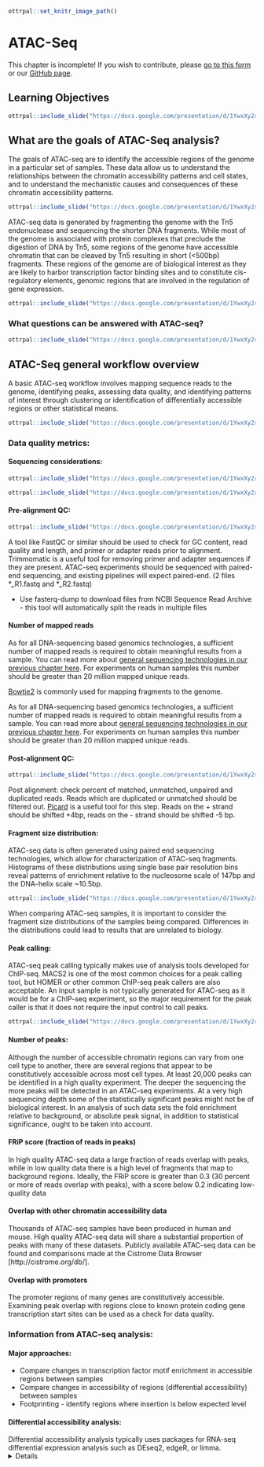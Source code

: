 
```r
ottrpal::set_knitr_image_path()
```

# ATAC-Seq

<div class = "warning">
This chapter is incomplete! If you wish to contribute, please [go to this form](https://forms.gle/dqYgmKH8XXE2ohwD9) or our [GitHub page](https://github.com/fhdsl/Choosing_Genomics_Tools).
</div>

## Learning Objectives

```r
ottrpal::include_slide("https://docs.google.com/presentation/d/1YwxXy2rnUgbx_7B7ENH9wpDX-j6JpJz6lGVzOkjo0qY/edit#slide=id.g12890ae15d7_0_66")
```

## What are the goals of ATAC-Seq analysis?

The goals of ATAC-seq are to identify the accessible regions of the genome in a particular set of samples. These data allow us to understand the relationships between the chromatin accessibility patterns and cell states, and to understand the mechanistic causes and consequences of these chromatin accessibility patterns.  

```r
ottrpal::include_slide("https://docs.google.com/presentation/d/1YwxXy2rnUgbx_7B7ENH9wpDX-j6JpJz6lGVzOkjo0qY/edit#slide=id.g14492c87338_0_23")
```

ATAC-seq data is generated by fragmenting the genome with the Tn5 endonuclease and sequencing the shorter DNA fragments. While most of the genome is associated with protein complexes that preclude the digestion of DNA by Tn5, some regions of the genome have accessible chromatin that can be cleaved by Tn5 resulting in short (<500bp) fragments. These regions of the genome are of biological interest as they are likely to harbor transcription factor binding sites and to constitute cis-regulatory elements, genomic regions that are involved in the regulation of gene expression.


```r
ottrpal::include_slide("https://docs.google.com/presentation/d/1YwxXy2rnUgbx_7B7ENH9wpDX-j6JpJz6lGVzOkjo0qY/edit#slide=id.g15b5d73942d_0_18")
```

### What questions can be answered with ATAC-seq?

```r
ottrpal::include_slide("https://docs.google.com/presentation/d/1YwxXy2rnUgbx_7B7ENH9wpDX-j6JpJz6lGVzOkjo0qY/edit#slide=id.g1567d947351_0_0")
```

## ATAC-Seq general workflow overview

A basic ATAC-seq workflow involves mapping sequence reads to the genome, identifying peaks, assessing data quality, and identifying patterns of interest through clustering or identification of differentially accessible regions or other statistical means.

```r
ottrpal::include_slide("https://docs.google.com/presentation/d/1YwxXy2rnUgbx_7B7ENH9wpDX-j6JpJz6lGVzOkjo0qY/edit#slide=id.g15b5d73942d_0_18")
```

### Data quality metrics:

<!---#### Pre-sequencing QC:-->

#### Sequencing considerations:

```r
ottrpal::include_slide("https://docs.google.com/presentation/d/1YwxXy2rnUgbx_7B7ENH9wpDX-j6JpJz6lGVzOkjo0qY/edit#slide=id.g1567d947351_0_57")
```

```r
ottrpal::include_slide("https://docs.google.com/presentation/d/1YwxXy2rnUgbx_7B7ENH9wpDX-j6JpJz6lGVzOkjo0qY/edit#slide=id.g1567d947351_0_63")
```

#### Pre-alignment QC:

```r
ottrpal::include_slide("https://docs.google.com/presentation/d/1YwxXy2rnUgbx_7B7ENH9wpDX-j6JpJz6lGVzOkjo0qY/edit#slide=id.g1567d947351_0_50")
```

A tool like FastQC or similar should be used to check for GC content, read quality and length, and primer or adapter reads prior to alignment. Trimmomatic is a useful tool for removing primer and adapter sequences if they are present. ATAC-seq experiments should be sequenced with paired-end sequencing, and existing pipelines will expect paired-end. (2 files *_R1.fastq and *_R2.fastq)

- Use fasterq-dump to download files from NCBI Sequence Read Archive - this tool will automatically split the reads in multiple files


#### Number of mapped reads

As for all DNA-sequencing based genomics technologies, a sufficient number of mapped reads is required to obtain meaningful results from a sample. You can read more about [general sequencing technologies in our previous chapter here](http://hutchdatascience.org/Choosing_Genomics_Tools/sequencing-data.html). For experiments on human samples this number should be greater than 20 million mapped unique reads.

[Bowtie2](https://bowtie-bio.sourceforge.net/index.shtml) is commonly used for mapping fragments to the genome.

As for all DNA-sequencing based genomics technologies, a sufficient number of mapped reads is required to obtain meaningful results from a sample. You can read more about [general sequencing technologies in our previous chapter here](http://hutchdatascience.org/Choosing_Genomics_Tools/sequencing-data.html). For experiments on human samples this number should be greater than 20 million mapped unique reads.

#### Post-alignment QC:

```r
ottrpal::include_slide("https://docs.google.com/presentation/d/1YwxXy2rnUgbx_7B7ENH9wpDX-j6JpJz6lGVzOkjo0qY/edit#slide=id.g1567d947351_0_50")
```

Post alignment: check percent of matched, unmatched, unpaired and duplicated reads. Reads which are duplicated or unmatched should be filtered out.
[Picard](https://broadinstitute.github.io/picard/) is a useful tool for this step.
Reads on the + strand should be shifted +4bp, reads on the - strand should be shifted -5 bp.

#### Fragment size distribution:

ATAC-seq data is often generated using paired end sequencing technologies, which allow for characterization of ATAC-seq fragments. Histograms of these distributions using single base pair resolution bins reveal patterns of enrichment relative to the nucleosome scale of 147bp and the DNA-helix scale ~10.5bp.

```r
ottrpal::include_slide("https://docs.google.com/presentation/d/1YwxXy2rnUgbx_7B7ENH9wpDX-j6JpJz6lGVzOkjo0qY/edit#slide=id.g1567d947351_0_43")
```

When comparing ATAC-seq samples, it is important to consider the fragment size distributions of the samples being compared. Differences in the distributions could lead to results that are unrelated to biology.


#### Peak calling:

ATAC-seq peak calling typically makes use of analysis tools developed for ChIP-seq. MACS2 is one of the most common choices for a peak calling tool, but HOMER or other common ChIP-seq peak callers are also acceptable.
An input sample is not typically generated for ATAC-seq as it would be for a ChIP-seq experiment, so the major requirement for the peak caller is that it does not require the input control to call peaks.

```r
ottrpal::include_slide("https://docs.google.com/presentation/d/1YwxXy2rnUgbx_7B7ENH9wpDX-j6JpJz6lGVzOkjo0qY/edit#slide=id.g15b5d73942d_0_26")
```

#### Number of peaks:

Although the number of accessible chromatin regions can vary from one cell type to another, there are several regions that appear to be constitutively accessible across most cell types. At least 20,000 peaks can be identified in a high quality experiment.  The deeper the sequencing the more peaks will be detected in an ATAC-seq experiments. At a very high sequencing depth some of the statistically significant peaks might not be of biological interest. In an analysis of such data sets the fold enrichment relative to background, or absolute peak signal, in addition to statistical significance, ought to be taken into account.

#### FRiP score (fraction of reads in peaks)

In high quality ATAC-seq data a large fraction of reads overlap with peaks, while in low quality data there is a high level of fragments that map to background regions. Ideally, the FRiP score is greater than 0.3 (30 percent or more of reads overlap with peaks), with a score below 0.2 indicating low-quality data
<Slide>

#### Overlap with other chromatin accessibility data

Thousands of ATAC-seq samples have been produced in human and mouse. High quality ATAC-seq data will share a substantial proportion of peaks with many of these datasets. Publicly available ATAC-seq data can be found and comparisons made at the Cistrome Data Browser [http://cistrome.org/db/].

#### Overlap with promoters

The promoter regions of many genes are constitutively accessible. Examining peak overlap with regions close to known protein coding gene transcription start sites can be used as a check for data quality.

### Information from ATAC-seq analysis:

#### Major approaches:

- Compare changes in transcription factor motif enrichment in accessible regions between samples
- Compare changes in accessibility of regions (differential accessibility) between samples
- Footprinting - identify regions where insertion is below expected level

#### Differential accessibility analysis:

Differential accessibility analysis typically uses packages for RNA-seq differential expression analysis such as  DEseq2, edgeR, or limma. <details here>
All three are available as R packages and can be installed using Bioconductor, a bioinformatics package manager for R. Unfortunately, there are no well-established packages for this analysis in other languages such as Python. Differential accessibility analysis is an approach with high potential, but care must be taken in processing and normalizing the data for accurate results.

#### Motif analysis:

Motif analysis in ATAC-seq is more complex than for ChIP-seq because a larger set of TFs are responsible for the emergence of chromatin accessible regions than for the binding sites of a particular TF. Nevertheless, in the analysis of differential ATAC-seq peaks motif analysis can be used to reveal the TFs related to differences between conditions. This type of analysis is most likely to be successful when the ATAC-seq between closely related conditions or cell types is being compared.

[The MEME suite](https://meme-suite.org/meme/) has a variety of tools for motif analysis available in both web and command-line versions.

#### Motif Scanning

Motif scanning is an analysis technique which identifies putative transcription factor binding sites (TFBS) which sufficiently match a given TF motif’s position-weight matrix.  PWMscan is a straightforward online tool, but not the best option for high throughput. FIMO is an alternative which can be used either on the web or the command line. This approach will identify all sites within the genome which are likely to bind a single transcription factor.

#### Motif discovery:

Homer or MEME. These tools identify overrepresented sequences within the accessible peaks, regardless of whether they match a previously defined motif.
Once the ATAC-seq peaks are determined, the next step is to search for enriched DNA sequence motifs within these regions. This is accomplished by using motif discovery algorithms such as MEME Suite, HOMER, or DREME. These tools scan the ATAC-seq peaks for overrepresented sequence patterns, which may correspond to binding sites for specific transcription factors or other regulatory elements. The motifs discovered can be compared against existing motif databases, such as JASPAR or TRANSFAC, to annotate the potential transcription factor binding sites.

#### Motif Enrichment:

These motif enrichment tools will scan through and identify matches to known motif sequences within accessible sites, and additionally will quantify whether the motif is significantly enriched compared to a control sample (input, uncommon with ATAC-seq) or a shuffled sequence to mimic background.

After identifying the enriched motifs, researchers can perform motif enrichment analysis to determine the significance of these motifs in the ATAC-seq peaks. This is often done using statistical tools like Fisher's exact test or hypergeometric test, which assess the enrichment of specific motifs compared to their background occurrence in the genome. Additionally, tools like GREAT or HOMER can be employed to perform gene ontology analysis and assess the functional relevance of the identified motifs in biological processes and pathways.

Overall, ATAC-seq motif enrichment analysis provides researchers with valuable insights into the regulatory landscape of the genome. By identifying enriched motifs within accessible chromatin regions, researchers can gain a deeper understanding of the transcriptional regulatory networks and potentially uncover novel transcription factors involved in specific biological processes or diseases. This analysis serves as a powerful tool for unraveling the intricacies of gene regulation and can pave the way for further investigations in functional genomics and therapeutic development.
Homer or MEME suite tools.

## ATAC-Seq data **strengths**:

- The ATAC-seq is easy to adopt and has been  used by many laboratories to generate high quality data for characterizing accessible chromatin in cell lines or sorted cells derived from tissues.
- In principle, ATAC-seq can identify a large proportion of cis-regulatory elements.
- In contrast to ChIP-seq, ATAC-seq does not require specific antibodies- ATAC-seq is a time-efficient protocol which requires low cell input.
- In comparison with histone modification ChIP-seq, ATAC-seq provides a higher resolution assessment of the cis-regulatory genomic regions. Histone modification ChIP-seq, in contrast, tends to be localized on nucleosomes flanking the site of interest and can spread to nucleosomes beyond the immediate flanking ones.

## ATAC-Seq data **limitations**:

- ATAC-seq does not precisely identify the  transcription factors or other chromatin associated factors that bind in or around chromatin accessible regions. This type of information needs to be inferred through analysis of transcription factor binding motif analysis or ChIP-seq data.
- Whereas ATAC-seq indicates the presence of a putative cis-regulatory element, H3K27ac ChIP-seq is able to separate accessible regions from those that are accessible and active.
- Accessible regions are not necessarily cis-regulatory regions, although many of them are.
- The genes that are regulated by cis-regulatory elements cannot be identified conclusively by ATAC-seq alone.
- ATAC-seq data can be biased, and affected by batch effects like any other genomics data type. When comparing ATAC-seq data good experimental design principles like the inclusion of biological replicates and consideration of controls, are needed for a meaningful outcome.  .

## ATAC-Seq data considerations

The nucleosome is the fundamental unit of chromatin packaging in the genome and nucleosomal DNA is far less likely to be cleaved by the Tn5 nuclease than linker DNA. When DNA is fragmented by Tn5 the positions of the endpoints relative to the nucleosomes is an important consideration. When the ends are less than 147bp apart it is likely that both ends originate from the same linker region. Longer fragments can result from cuts on opposite sides of the same nucleosome, or even opposite sides of a genomic interval that encompasses multiple nucleosomes. The short fragments are therefore most likely to be nucleosome free and provide stronger evidence for transcription factor binding sites.

As will other genomics protocols, ATAC-seq data is subject to biases introduced in the ATAC-seq protocol and in the sequencing itself. Comparison of ATAC-seq data generated in different batches, by different laboratories or using different protocols might not be directly comparable. In addition, the Tn5 endonuclease does have biases in the precise DNA sequences it can cut. This should be taken into consideration when carrying out base pair resolution analyses including footprinting analysis and analysis of the effects of sequence variants on chromatin accessibility.   

Read depth will impact ATAC-seq signal, but enzyme strength and conditions can also alter the distribution of cuts.

When using ATAC-seq data to answer biological questions it is important to understand what types of bias could impact the results. To ensure valid results the analysis needs to use appropriate statistical methods, ensure enough high quality ATAC-seq data is available, including controls, and possibly reframing the questions.


## ATAC-seq analysis tools

<div class = "warning">
This section has been written by AI ([Claude 3.7 Sonnet](https://poe.com/Claude-Sonnet-3.7)) and needs verification by experts. This is meant to give you a basic idea of the pros and cons of these tools but should ultimately be used with your own judgment.
</div>

- [MACS2](https://github.com/macs3-project/MACS)[@zhang2008model]:
  - **Pros**: widely used, handles both paired-end and single-end sequencing data, allows for differential peak calling between different samples.
  - **Cons**: assumes that all peaks have the same shape, may not be as accurate as other peak-calling tools in some cases.

- [HOMER](http://homer.ucsd.edu/homer/introduction/programs.html)[@heinz2010simple]:
  - **Pros**: includes tools for peak-calling, motif analysis, and annotation of nearby genes, user-friendly interface, handles both paired-end and single-end sequencing data.
  - **Cons**: may not be as accurate as other peak-calling tools in some cases.

- [ATACseqQC](https://bioconductor.org/packages/release/bioc/html/ATACseqQC.html)[@schep2017chromvar]:
  - **Pros:** provides several metrics and plots for evaluating data quality, identifies potential issues with data such as batch effects, sequencing depth, and library complexity.
  - **Cons**: does not perform peak-calling or downstream analysis.

- [deeptools](https://deeptools.readthedocs.io/en/develop/)[@ramirez2016deeptools2]:
  - **Pros**: includes tools for normalization, visualization, and comparison of ATAC-seq data, generates heatmaps, profiles, and other plots for visualizing chromatin accessibility.
  - **Cons**: may require some programming skills to use effectively.

- [DFilter](https://reggenlab.github.io/DFilter/tutorial.html) [@ghavi2019highly]:
  - **Pros**: uses a deep learning approach to predict the likelihood of a genomic region being an ATAC-seq peak, can handle both paired-end and single-end sequencing data, has been shown to outperform other peak-calling tools in some cases.
  - **Cons**: may require more computational resources than other tools.

## Additional tutorials and tools

<div class = "warning">
This section has been written by AI ([Claude 3.7 Sonnet](https://poe.com/Claude-Sonnet-3.7)) and needs verification by experts. This is meant to give you a basic idea of the pros and cons of these tools but should ultimately be used with your own judgment.
</div>

- [MACS2](https://github.com/macs3-project/MACS)[@zhang2008model]:
  - **Pros**: widely used, handles both paired-end and single-end sequencing data, allows for differential peak calling between different samples.
  - **Cons**: assumes that all peaks have the same shape, may not be as accurate as other peak-calling tools in some cases.

- [HOMER](http://homer.ucsd.edu/homer/introduction/programs.html)[@heinz2010simple]:
  - **Pros**: includes tools for peak-calling, motif analysis, and annotation of nearby genes, user-friendly interface, handles both paired-end and single-end sequencing data.
  - **Cons**: may not be as accurate as other peak-calling tools in some cases.

- [ATACseqQC](https://bioconductor.org/packages/release/bioc/html/ATACseqQC.html)[@schep2017chromvar]:
  - **Pros:** provides several metrics and plots for evaluating data quality, identifies potential issues with data such as batch effects, sequencing depth, and library complexity.
  - **Cons**: does not perform peak-calling or downstream analysis.

- [deeptools](https://deeptools.readthedocs.io/en/develop/)[@ramirez2016deeptools2]:
  - **Pros**: includes tools for normalization, visualization, and comparison of ATAC-seq data, generates heatmaps, profiles, and other plots for visualizing chromatin accessibility.
  - **Cons**: may require some programming skills to use effectively.

- [DFilter](https://reggenlab.github.io/DFilter/tutorial.html) [@ghavi2019highly]:
  - **Pros**: uses a deep learning approach to predict the likelihood of a genomic region being an ATAC-seq peak, can handle both paired-end and single-end sequencing data, has been shown to outperform other peak-calling tools in some cases.
  - **Cons**: may require more computational resources than other tools.

## Additional tutorials and tools

- [A Galaxy based tutorial for ATAC-seq](https://training.galaxyproject.org/training-material/topics/epigenetics/tutorials/atac-seq/tutorial.html) - Galaxy is a good recommendation for those new to informatics who would like a cloud-based GUI option to use for the analysis of their data.
- [MACS - Model-based analysis for ChIP-Seq](https://macs3-project.github.io/MACS/) - A command line tool for the identification of transcription factor binding sites. Can be used with ChIP-seq or ATAC-seq.
- [CHIPS](https://github.com/liulab-dfci/CHIPS) - A Snakemake pipeline for quality control and reproducible processing of chromatin profiling data. This tool will require some snakemake and coding knowledge. For more recommendations about coding see our later chapter about [general data analysis tools]().
- [Cistrome DB](http://cistrome.org/db/#/) - a visual tool to allow you to browse your ATAC-seq data.
- [SELMA - Simplex Encoded Linear Model for Accessible Chromatin](https://github.com/zang-lab/SELMA) - SELMA is a python based tool for the assessment of biases in Chromatin based data.  

## Online Visualization tools

- [Cistrome DB](http://cistrome.org/db/#/) - a visual tool to allow you to browse your ATAC-seq data.
- [UCSC Xena](http://xena.ucsc.edu/) is a web-based visualization tool for multi-omic data and associated clinical and phenotypic annotations. It can be used with ATAC-seq data.
- [Integrative Genomics Viewer (IGV)](https://software.broadinstitute.org/software/igv/) is a track-based browser for interactively exploring genomic data mapped to a reference genome.

## More resources about ATAC-seq data

- [ATAC-seq overview from Galaxy](https://training.galaxyproject.org/training-material/topics/epigenetics/tutorials/atac-seq/slides.html#1) - these slides explain the overarching concepts of ATAC-seq.
- [ATAC seq guidelines from Harvard](https://github.com/harvardinformatics/ATAC-seq) - this workflow runs through step by step how to analysis ATAC-seq data and what different parameters mean.
- [ATAC-seq review](https://genomebiology.biomedcentral.com/articles/10.1186/s13059-020-1929-3) - this paper gives a great overview of ATAC-seq data and step by step what needs to be considered.
- [Identifying and mitigating bias in chromatin](https://www.ncbi.nlm.nih.gov/pmc/articles/PMC4473780/)
- [CHIP Snakemake pipeline for analyzing ChIP-seq and chromatin accessibility data](https://f1000research.com/articles/10-517)
- [Paper on bias in DNase-seq footprinting analysis and fragment size effects, similar comments apply to ATAC-seq](https://www.ncbi.nlm.nih.gov/pmc/articles/PMC4018771/)
- [SELMA Method for evaluating footprint bias in ATAC-seq](https://www.ncbi.nlm.nih.gov/pmc/articles/PMC9492688/)
